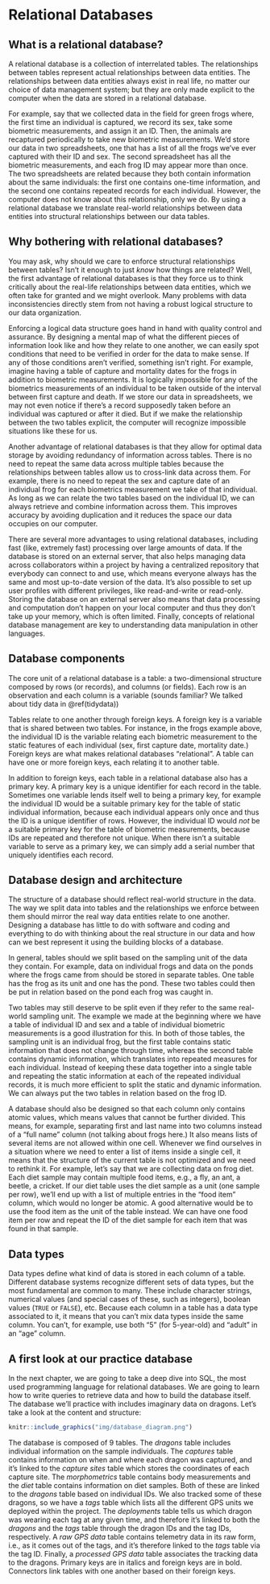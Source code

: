 # Relational Databases {#relational-databases}

## What is a relational database?

A relational database is a collection of interrelated tables. The relationships between tables represent actual relationships between data entities. The relationships between data entities always exist in real life, no matter our choice of data management system; but they are only made explicit to the computer when the data are stored in a relational database. 

For example, say that we collected data in the field for green frogs where, the first time an individual is captured, we record its sex, take some biometric measurements, and assign it an ID. Then, the animals are recaptured periodically to take new biometric measurements. We'd store our data in two spreadsheets, one that has a list of all the frogs we've ever captured with their ID and sex. The second spreadsheet has all the biometric measurements, and each frog ID may appear more than once. The two spreadsheets are related because they both contain information about the same individuals: the first one contains one-time information, and the second one contains repeated records for each individual. However, the computer does not know about this relationship, only we do. By using a relational database we translate real-world relationships between data entities into structural relationships between our data tables.

## Why bothering with relational databases? 

You may ask, why should we care to enforce structural relationships between tables? Isn't it enough to just _know_ how things are related? Well, the first advantage of relational databases is that they force us to think critically about the real-life relationships between data entities, which we often take for granted and we might overlook. Many problems with data inconsistencies directly stem from not having a robust logical structure to our data organization. 

Enforcing a logical data structure goes hand in hand with quality control and assurance. By designing a mental map of what the different pieces of information look like and how they relate to one another, we can easily spot conditions that need to be verified in order for the data to make sense. If any of those conditions aren't verified, something isn't right. For example, imagine having a table of capture and mortality dates for the frogs in addition to biometric measurements. It is logically impossible for any of the biometrics measurements of an individual to be taken outside of the interval between first capture and death. If we store our data in spreadsheets, we may not even notice if there's a record supposedly taken before an individual was captured or after it died. But if we make the relationship between the two tables explicit, the computer will recognize impossible situations like these for us.

Another advantage of relational databases is that they allow for optimal data storage by avoiding redundancy of information across tables. There is no need to repeat the same data across multiple tables because the relationships between tables allow us to cross-link data across them. For example, there is no need to repeat the sex and capture date of an individual frog for each biometrics measurement we take of that individual. As long as we can relate the two tables based on the individual ID, we can always retrieve and combine information across them. This improves accuracy by avoiding duplication and it reduces the space our data occupies on our computer. 

There are several more advantages to using relational databases, including fast (like, extremely fast) processing over large amounts of data. If the database is stored on an external server, that also helps managing data across collaborators within a project by having a centralized repository that everybody can connect to and use, which means everyone always has the same and most up-to-date version of the data. It's also possible to set up user profiles with different privileges, like read-and-write or read-only. Storing the database on an external server also means that data processing and computation don't happen on your local computer and thus they don't take up your memory, which is often limited. Finally, concepts of relational database management are key to understanding data manipulation in other languages. 

## Database components 

The core unit of a relational database is a table: a two-dimensional structure composed by rows (or records), and columns (or fields). Each row is an observation and each column is a variable (sounds familiar? We talked about tidy data in \@ref(tidydata))

Tables relate to one another through foreign keys. A foreign key is a variable that is shared between two tables. For instance, in the frogs example above, the individual ID is the variable relating each biometric measurement to the static features of each individual (sex, first capture date, mortality date.) Foreign keys are what makes relational databases "relational". A table can have one or more foreign keys, each relating it to another table. 

In addition to foreign keys, each table in a relational database also has a primary key. A primary key is a unique identifier for each record in the table. Sometimes one variable lends itself well to being a primary key, for example the individual ID would be a suitable primary key for the table of static individual information, because each individual appears only once and thus the ID is a unique identifier of rows. However, the individual ID would *not* be a suitable primary key for the table of biometric measurements, because IDs are repeated and therefore not unique. When there isn't a suitable variable to serve as a primary key, we can simply add a serial number that uniquely identifies each record.

## Database design and architecture

The structure of a database should reflect real-world structure in the data. The way we split data into tables and the relationships we enforce between them should mirror the real way data entities relate to one another. Designing a database has little to do with software and coding and everything to do with thinking about the real structure in our data and how can we best represent it using the building blocks of a database.

In general, tables should we split based on the sampling unit of the data they contain. For example, data on individual frogs and data on the ponds where the frogs came from should be stored in separate tables. One table has the frog as its unit and one has the pond. These two tables could then be put in relation based on the pond each frog was caught in.

Two tables may still deserve to be split even if they refer to the same real-world sampling unit. The example we made at the beginning where we have a table of individual ID and sex and a table of individual biometric measurements is a good illustration for this. In both of those tables, the sampling unit is an individual frog, but the first table contains static information that does not change through time, whereas the second table contains dynamic information, which translates into repeated measures for each individual. Instead of keeping these data together into a single table and repeating the static information at each of the repeated individual records, it is much more efficient to split the static and dynamic information. We can always put the two tables in relation based on the frog ID. 

A database should also be designed so that each column only contains atomic values, which means values that cannot be further divided. This means, for example, separating first and last name into two columns instead of a "full name" column (not talking about frogs here.) It also means lists of several items are not allowed within one cell. Whenever we find ourselves in a situation where we need to enter a list of items inside a single cell, it means that the structure of the current table is not optimized and we need to rethink it. For example, let's say that we are collecting data on frog diet. Each diet sample may contain multiple food items, e.g., a fly, an ant, a beetle, a cricket. If our diet table uses the diet sample as a unit (one sample per row), we'll end up with a list of multiple entries in the "food item" column, which would no longer be atomic. A good alternative would be to use the food item as the unit of the table instead. We can have one food item per row and repeat the ID of the diet sample for each item that was found in that sample.

## Data types

Data types define what kind of data is stored in each column of a table. Different database systems recognize different sets of data types, but the most fundamental are common to many. These include character strings, numerical values (and special cases of these, such as integers), boolean values (`TRUE` or `FALSE`), etc. Because each column in a table has a data type associated to it, it means that you can't mix data types inside the same column. You can't, for example, use both "5" (for 5-year-old) and "adult" in an "age" column. 

## A first look at our practice database

In the next chapter, we are going to take a deep dive into SQL, the most used
programming language for relational databases. We are going to learn how to 
write queries to retrieve data and how to build the database itself. The 
database we'll practice with includes imaginary data on dragons. Let's take a 
look at the content and structure:

```r
knitr::include_graphics("img/database_diagram.png")
```

The database is composed of 9 tables. The *dragons* table includes individual 
information on the sample individuals. The *captures* table contains information
on when and where each dragon was captured, and it's linked to the *capture sites*
table which stores the coordinates of each capture site. The *morphometrics* 
table contains body measurements and the *diet* table contains information on 
diet samples. Both of these are linked to the *dragons* table based on 
individual IDs. We also tracked some of these dragons, so we have a *tags* table
which lists all the different GPS units we deployed within the project. The 
*deployments* table tells us which dragon was wearing each tag at any given time,
and therefore it's linked to both the *dragons* and the *tags* table through the
dragon IDs and the tag IDs, respectively. A *raw GPS data* table contains 
telemetry data in its raw form, i.e., as it comes out of the tags, and it's 
therefore linked to the *tags* table via the tag ID. Finally, a *processed GPS data*
table associates the tracking data to the dragons. Primary keys are in italics 
and foreign keys are in bold. Connectors link tables with one another based on 
their foreign keys. 